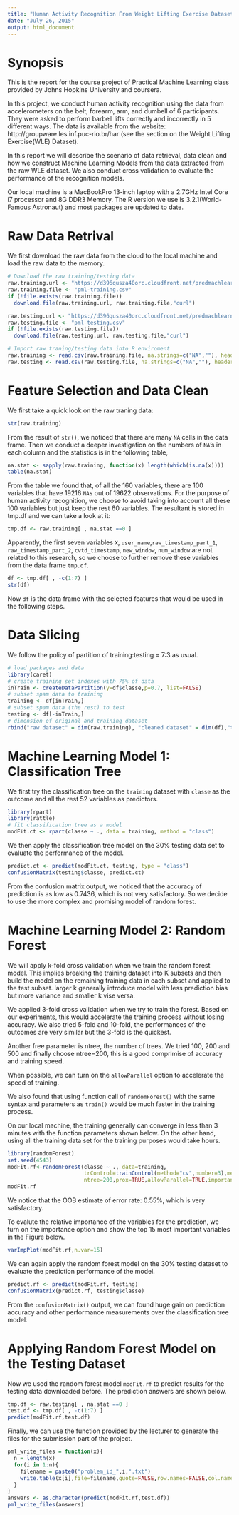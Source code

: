 ```yaml
---
title: "Human Activity Recognition From Weight Lifting Exercise Dataset Collected By Wearable Devices"
date: "July 26, 2015"
output: html_document
---
```

# Synopsis

This is the report for the course project of Practical Machine Learning class provided by Johns Hopkins University and coursera. 

In this project, we conduct human activity recognition using the data from accelerometers on the belt, forearm, arm, and dumbell of 6 participants. They were asked to perform barbell lifts correctly and incorrectly in 5 different ways. The data is available from the website: http://groupware.les.inf.puc-rio.br/har (see the section on the Weight Lifting Exercise(WLE) Dataset). 

In this report we will describe the scenario of data retrieval, data clean and how we construct Machine Learning Models from the data extracted from the raw WLE dataset. We also conduct cross validation to evaluate the performance of the recognition models.  

Our local machine is a MacBookPro 13-inch laptop with a 2.7GHz Intel Core i7 processor and 8G DDR3 Memory. The R version we use is 3.2.1(World-Famous Astronaut) and most packages are updated to date.

# Raw Data Retrival

We first download the raw data from the cloud to the local machine and load the raw data to the memory. 
```r
# Download the raw training/testing data
raw.training.url <- "https://d396qusza40orc.cloudfront.net/predmachlearn/pml-training.csv"
raw.training.file <- "pml-training.csv"
if (!file.exists(raw.training.file))
  download.file(raw.training.url, raw.training.file,"curl")

raw.testing.url <- "https://d396qusza40orc.cloudfront.net/predmachlearn/pml-testing.csv"
raw.testing.file <- "pml-testing.csv"
if (!file.exists(raw.testing.file))
  download.file(raw.testing.url, raw.testing.file,"curl")

# Import raw traning/testing data into R enviroment
raw.training <- read.csv(raw.training.file, na.strings=c("NA",""), header=TRUE)
raw.testing <- read.csv(raw.testing.file, na.strings=c("NA",""), header=TRUE)
```

# Feature Selection and Data Clean
We first take a quick look on the raw traning data:
```r
str(raw.training)
```
From the result of `str()`, we noticed that there are many `NA` cells in the data frame. Then we conduct a deeper investigation on the numbers of `NA`'s in each column and the statistics is in the following table, 
```r
na.stat <- sapply(raw.training, function(x) length(which(is.na(x))))
table(na.stat)
```
From the table we found that, of all the 160 variables, there are 100 variables that have 19216 `NA`s out of 19622 observations. For the purpose of human activity recognition, we choose to avoid taking into account all these 100 variables but just keep the rest 60 variables. The resultant is stored in tmp.df and we can take a look at it:
```r
tmp.df <- raw.training[ , na.stat ==0 ]
```
Apparently, the first seven variables `X`, `user_name`,`raw_timestamp_part_1`, `raw_timestamp_part_2`, `cvtd_timestamp`, `new_window`, `num_window` are not related to this research, so we choose to further remove these variables from the data frame `tmp.df`.

```r
df <- tmp.df[ , -c(1:7) ]
str(df)
```

Now `df` is the data frame with the selected features that would be used in the following steps.

# Data Slicing

We follow the policy of partition of training:testing = 7:3 as usual.
```r
# load packages and data
library(caret)
# create training set indexes with 75% of data
inTrain <- createDataPartition(y=df$classe,p=0.7, list=FALSE)
# subset spam data to training
training <- df[inTrain,]
# subset spam data (the rest) to test
testing <- df[-inTrain,]
# dimension of original and training dataset
rbind("raw dataset" = dim(raw.training), "cleaned dataset" = dim(df),"training set" = dim(training))
```

# Machine Learning Model 1: Classification Tree
We first try the classification tree on the `training` dataset with `classe` as the outcome and all the rest 52 variables as predictors.
```r
library(rpart)
library(rattle)
# fit classification tree as a model
modFit.ct <- rpart(classe ~ ., data = training, method = "class")
```

We then apply the classification tree model on the 30% testing data set to evaluate the performance of the model.  
```r
predict.ct <- predict(modFit.ct, testing, type = "class")
confusionMatrix(testing$classe, predict.ct)
```
From the confusion matrix output, we noticed that the accuracy of prediction is as low as 0.7436, which is not very satisfactory. So we decide to use the more complex and promising model of random forest. 

# Machine Learning Model 2: Random Forest

We will apply k-fold cross validation when we train the random forest model. This implies breaking the training dataset into K subsets and then build the model on the remaining training data in each subset and applied to the test subset. larger k generally introduce model with less prediction bias but more variance and smaller k vise versa.

We applied 3-fold cross validation when we try to train the forest. Based on our experiments, this would accelerate the training process without losing accuracy. We also tried 5-fold and 10-fold, the performances of the outcomes are very similar but the 3-fold is the quickest.

Another free parameter is ntree, the number of trees. We tried 100, 200 and 500 and finally choose ntree=200, this is a good comprimise of accuracy and training speed.

When possible, we can turn on the `allowParallel` option to accelerate the speed of training.

We also found that using function call of `randomForest()` with the same syntax and parameters as `train()` would be much faster in the training process. 

On our local machine, the training generally can converge in less than 3 minutes with the function parameters shown below. On the other hand, using all the training data set for the training purposes would take hours.

```r
library(randomForest)
set.seed(4543)
modFit.rf<-randomForest(classe ~ ., data=training, 
                        trControl=trainControl(method="cv",number=3),method="rf",
                        ntree=200,prox=TRUE,allowParallel=TRUE,importance=TRUE)
modFit.rf
```
We notice that the OOB estimate of error rate: 0.55%, which is very satisfactory.  

To evalute the relative importance of the variables for the prediction, we turn on the importance option and show the top 15 most important variables in the Figure below. 
```r
varImpPlot(modFit.rf,n.var=15)
```

We can again apply the random forest model on the 30% testing dataset to evaluate the prediction performance of the model. 
```r
predict.rf <- predict(modFit.rf, testing)
confusionMatrix(predict.rf, testing$classe)
```
From the `confusionMatrix()` output, we can found huge gain on prediction accuracy and other performance measurements over the classification tree model.

# Applying Random Forest Model on the Testing Dataset

Now we used the random forest model `modFit.rf` to predict results for the testing data downloaded before. The prediction answers are shown below.
```r
tmp.df <- raw.testing[ , na.stat ==0 ]
test.df <- tmp.df[ , -c(1:7) ]
predict(modFit.rf,test.df)
```


Finally, we can use the function provided by the lecturer to generate the files for the submission part of the project.  

```r
pml_write_files = function(x){
  n = length(x)
  for(i in 1:n){
    filename = paste0("problem_id_",i,".txt")
    write.table(x[i],file=filename,quote=FALSE,row.names=FALSE,col.names=FALSE)
  }
}
answers <- as.character(predict(modFit.rf,test.df))
pml_write_files(answers)
```